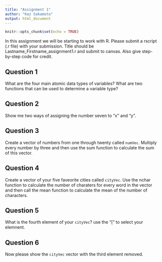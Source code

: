 ```yaml
---
title: "Assignment 1"
author: "Kaz Sakamoto"
output: html_document
---
```


```r
knitr::opts_chunk$set(echo = TRUE)
```

In this assignment we will be starting to work with R. Please submit a rscript (.r file) with your submission. Title should be Lastname_Firstname_assignment1.r and submit to canvas. Also give step-by-step code for credit.

## Question 1

What are the four main atomic data types of variables? What are two functions that can be used to determine a variable type?

## Question 2

Show me two ways of assigning the number seven to "x" and "y".

## Question 3

Create a vector of numbers from one through twenty called `numVec`. Multiply every number by three and then use the sum function to calculate the sum of this vector.

## Question 4

Create a vector of your five faveorite cities called `cityVec`. Use the nchar function to calculate the number of charaters for every word in the vector and then call the mean function to calculate the mean of the number of characters.

## Question 5

What is the fourth element of your `cityVec`? use the "[" to select your elemnent.

## Question 6

Now please show the `cityVec` vector with the third element removed.

